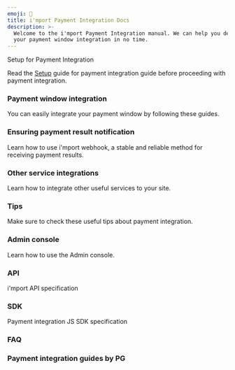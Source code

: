 ```yaml
---
emoji: 🧩
title: i'mport Payment Integration Docs
description: >-
  Welcome to the i'mport Payment Integration manual. We can help you develop
  your payment window integration in no time.
---
```





<Hint style="info">
Setup for Payment Integration

Read the [Setup](ready/) guide for payment integration guide before proceeding with payment integration.

</Hint>

### Payment window integration

You can easily integrate your payment window by following these guides.

<ContentRef slug="/en/auth/guide/readme" />

<ContentRef slug="/en/auth/guide-1/readme" />

<ContentRef slug="/en/auth/guide-2/readme" />

### Ensuring payment result notification

Learn how to use i'mport webhook, a stable and reliable method for receiving payment results.

<ContentRef slug="/en/result/webhook" />

### Other service integrations

Learn how to integrate other useful services to your site.

<ContentRef slug="/en/etc/phone/readme" />

<ContentRef slug="/en/etc/all/readme" />

<ContentRef slug="/en/etc/credit-auth/readme" />

<ContentRef slug="/en/etc/url" />

<ContentRef slug="/en/etc/budget" />

### Tips

Make sure to check these useful tips about payment integration.

<ContentRef slug="/en/tips/tax" />

<ContentRef slug="/en/tips/chk" />

<ContentRef slug="/en/tips/confirm-process" />

<ContentRef slug="/en/tips/flow" />

<ContentRef slug="/en/tips/agency-and-tier" />

<ContentRef slug="/en/tips/billing-key-issuance-by-pg" />

<ContentRef slug="/en/tips/bank-codes-by-pg" />

### Admin console

Learn how to use the Admin console.

<ContentRef slug="/en/console/pg" />

### API

i'mport API specification

<ContentRef slug="/en/api/rest-api-access-token" />

### SDK

Payment integration JS SDK specification

<ContentRef slug="/en/sdk/javascript-sdk/readme" />

### FAQ

<ContentRef slug="/en/faq/undefined" />

### **Payment integration guides by PG**

<ContentRef slug="/en/payment-integration-by-pg/payment-gateways/readme" />

<ContentRef slug="/en/payment-integration-by-pg/simple/readme" />
